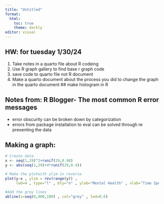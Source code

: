 ---
title: "Untitled"
format:
  html:
    toc: true
    theme: darkly 
editor: visual
---

## HW: for tuesday 1/30/24

1.  Take notes in a quarto file about R codeing
2.  Use R graph gallery to find base r graph code
3.  save code to quarto file not R document
4.  Make a quarto document about the process you did to change the graph in the quarto document \## make histogram in R

## Notes from: R Blogger- The most common R error messages

-   error obscurity can be broken down by categorization
-   errors from package installation to eval can be solved through re presenting the data

## Making a graph:

```{r}
# Create data
x <- seq(1,29)^2+runif(29,0.98)
y <- abs(seq(1,29)+4*runif(29,0.4))

# Make the plotwith ylim in reverse
plot(y~x , ylim = rev(range(y)) ,
     lwd=4 , type="l" , bty="n" , ylab="Mental Health" , xlab="Time Spent in Graduate School (Months)", col=rgb(0.2,0.7,0.4,0.9) )

#Add the grey lines
abline(v=seq(0,900,100) , col="grey" , lwd=0.6)
```

